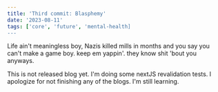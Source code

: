 ```yaml
---
title: 'Third commit: Blasphemy'
date: '2023-08-11'
tags: ['core', 'future', 'mental-health]
---
```


Life ain't meaningless boy, Nazis killed mills in months and you say you can't make a game boy.
keep em yappin'. they know shit 'bout you anyways.

This is not released blog yet. I'm doing some nextJS revalidation tests.
I apologize for not finishing any of the blogs. I'm still learning.
